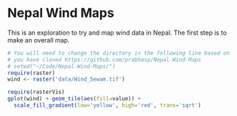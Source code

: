Nepal Wind Maps
===============

This is an exploration to try and map wind data in Nepal. The first step is to make an overall map.

```r
# You will need to change the directory in the following line based on where
# you have cloned https://github.com/prabhasp/Nepal-Wind-Maps
# setwd("~/Code/Nepal-Wind-Maps/")
require(raster)
wind <- raster('data/Wind_5ewam.tif')

require(rasterVis)
gplot(wind) + geom_tile(aes(fill=value)) + 
  scale_fill_gradient(low='yellow', high='red', trans='sqrt')
```
